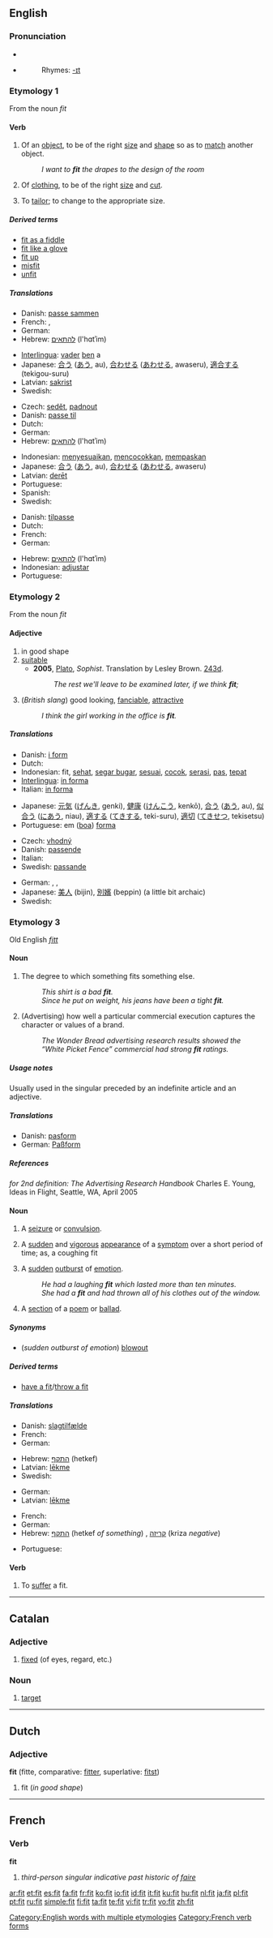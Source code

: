 {{see|fît}}
==English==

{{rank|spot|wonderful|shook|944|fit|distribute|ordinary|forms}}

===Pronunciation===
*{{IPA|/fɪt/}}
*{{audio|en-us-fit.ogg|Audio (US)}}
*:Rhymes: [[Rhymes:English:-ɪt|-ɪt]]

===Etymology 1===
From the noun ''fit''

====Verb====
{{en-verb|fits|fitting|'''[[fitted]] '''or''' [[fit]]'''|'''[[fitted]]''' or '''[[fit]]'''}}

# {{intransitive}} Of an [[object]], to be of the right [[size]] and [[shape]] so as to [[match]] another object.
#: ''I want to '''fit''' the drapes to the design of the room''
# {{intransitive}} Of [[clothing]], to be of the right [[size]] and [[cut]].
# {{transitive}} To [[tailor]]; to change to the appropriate size.

=====Derived terms=====
*[[fit as a fiddle]]
*[[fit like a glove]]
*[[fit up]]
*[[misfit]]
*[[unfit]]

=====Translations=====
{{trans-top|Of an object, to match another object}}
* Danish: [[passe sammen]]
* French: {{t+|fr|ajuster}}, {{t+|fr|adapter}}
* German: {{t+|de|passen}}
* Hebrew: [[להתאים]] (l'hɑtʾim)
{{trans-mid}}
* [[Interlingua]]: [[vader]] [[ben]] a
* Japanese: [[合う]] ([[あう]], au), [[合わせる]] ([[あわせる]], awaseru), [[適合]][[する]] (tekigou-suru)
* Latvian: [[sakrist]]
* Swedish: {{t+|sv|passa}}
{{trans-bottom}}

{{trans-top|Of clothing, to have right size and cut}}
* Czech: [[sedět]], [[padnout]]
* Danish: [[passe til]]
* Dutch: {{t-|nl|passen}}
* German: {{t+|de|passen}}
* Hebrew: [[להתאים]] (l'hɑtʾim)
{{trans-mid}}
* Indonesian: [[sesuai|menyesuaikan]], [[cocok|mencocokkan]], [[pas|mempaskan]]
* Japanese: [[合う]] ([[あう]], au), [[合わせる]] ([[あわせる]], awaseru)
* Latvian: [[derēt]]
* Portuguese: {{t+|pt|caber}}
* Spanish: {{t|es|quedar}}
* Swedish: {{t+|sv|passa}}
{{trans-bottom}}

{{trans-top|to tailor}}
* Danish: [[tilpasse]]
* Dutch: {{t+|nl|aanpassen}}
* French: {{t+|fr|ajuster}}
* German: {{t+|de|passen}}
{{trans-mid}}
* Hebrew: [[להתאים]] (l'hɑtʾim)
* Indonesian: [[adjustar]]
* Portuguese: {{t+|pt|ajustar}}
{{trans-bottom}}

===Etymology 2===
From the noun ''fit''

====Adjective====
{{en-adj|fitt|er}}

# in good shape
# [[suitable]]
#* '''2005''', [[w:Plato|Plato]], ''Sophist''.  Translation by Lesley Brown. [[w:Stephanus pagination|243d]].
#*: ''The rest we'll leave to be examined later, if we think '''fit''';''
# (''British slang'') good looking, [[fanciable]], [[attractive]]
#: ''I think the girl working in the office is '''fit'''.''

=====Translations=====
{{trans-top|in good shape}}
* Danish: [[i form]]
* Dutch: {{t+|nl|fit}}
* Indonesian: fit, [[sehat]], [[segar bugar]], [[sesuai]], [[cocok]], [[serasi]], [[pas]], [[tepat]]
* [[Interlingua]]: [[in forma]]
* Italian: [[in forma]]
{{trans-mid}}
* Japanese: [[元気]] ([[げんき]], genki), [[健康]] ([[けんこう]], kenkō), [[合う]] ([[あう]], au), [[似合う]] ([[にあう]], niau), [[適する]] ([[てきする]], teki-suru), [[適切]] ([[てきせつ]], tekisetsu)
* Portuguese: em ([[boa]]) [[forma]]
{{trans-bottom}}

{{trans-top|suitable}}
* Czech: [[vhodný]] {{m}}
* Danish: [[passende]]
* Italian: {{t+|it|adatto}}
* Swedish: [[passande]]
{{trans-mid}}
{{trans-bottom}}

{{trans-top|good-looking female}}
* German: {{t+|de|sexy}}, {{t+|de|scharf}}, {{t+|de|heiß}}
* Japanese: [[美人]] (bijin), [[別嬪]] (beppin) (a little bit archaic)
* Swedish: {{t-|sv|läcker}}
{{trans-mid}}
{{trans-bottom}}

===Etymology 3===
Old English ''[[fitt]]''

====Noun====
{{en-noun}}

# The degree to which something fits something else.
#:''This shirt is a bad '''fit'''.''
#:''Since he put on weight, his jeans have been a tight '''fit'''.''
# (Advertising) how well a particular commercial execution captures the character or values of a brand.
#:''The Wonder Bread advertising research results showed the “White Picket Fence” commercial had strong '''fit''' ratings.''

=====Usage notes=====
Usually used in the singular preceded by an indefinite article and an adjective.

=====Translations=====
{{trans-top|degree to which something fits}}
* Danish: [[pasform]] {{c}}
* German: [[Paßform]] {{f}}
{{trans-mid}}
{{trans-bottom}}

=====References=====
''for 2nd definition: The Advertising Research Handbook'' Charles E. Young, Ideas in Flight, Seattle, WA, April 2005

====Noun====
{{en-noun}}

# {{medicine}} A [[seizure]] or [[convulsion]].
# {{medicine}} A [[sudden]] and [[vigorous]] [[appearance]] of a [[symptom]] over a short period of time; as, a coughing fit
# A [[sudden]] [[outburst]] of [[emotion]].
#:''He had a laughing '''fit''' which lasted more than ten minutes.''
#:''She had a '''fit''' and had thrown all of his clothes out of the window.''
# {{archaic}} A [[section]] of a [[poem]] or [[ballad]].

=====Synonyms=====
* (''sudden outburst of emotion'') [[blowout]]

=====Derived terms=====
*[[have a fit]]/[[throw a fit]]

=====Translations=====
{{trans-top|seizure}}
* Danish: [[slagtilfælde]] {{n}}
* French: {{t+|fr|crise|f}}
* German: {{t+|de|Anfall|m}}
{{trans-mid}}
* Hebrew: [[התקף]] (hetkef) {{m}}
* Latvian: [[lēkme]]
* Swedish: {{t-|sv|Anfall}}
{{trans-bottom}}

{{trans-top|sudden and vigorous appearance of a symptom}}
* German: {{t+|de|Anfall|m}}
* Latvian: [[lēkme]]
{{trans-bottom}}

{{trans-top|sudden outburst of emotion}}
* French: {{t+|fr|crise|f}}
* German: {{t+|de|Anfall|m}}
* Hebrew: [[התקף]] (hetkef ''of something'') {{m}}, [[קריזה]] (kriza ''negative'') {{f}}
{{trans-mid}}
* Portuguese: {{t-|pt|crise|f}}
{{trans-bottom}}

====Verb====
{{en-verb|fit|t|ed}}

# {{intransitive}} {{medicine}} To [[suffer]] a fit.

[[Category:English words with multiple etymologies]]

----

==Catalan==

===Adjective===
{{ca-adj|f=fita|mpl=fits|fpl=fites}}

# [[fixed]] (of eyes, regard, etc.)

=== Noun ===
{{ca-noun-m|pl=fits}}

# [[target]]

----

==Dutch==

===Adjective===
'''fit''' (fitte, comparative: [[fitter]], superlative: [[fitst]])

# fit (''in good shape'')

----

==French==

===Verb===
'''fit'''

# ''third-person singular indicative past historic of [[faire]]''

[[Category:French verb forms]]

[[ar:fit]]
[[et:fit]]
[[es:fit]]
[[fa:fit]]
[[fr:fit]]
[[ko:fit]]
[[io:fit]]
[[id:fit]]
[[it:fit]]
[[ku:fit]]
[[hu:fit]]
[[nl:fit]]
[[ja:fit]]
[[pl:fit]]
[[pt:fit]]
[[ru:fit]]
[[simple:fit]]
[[fi:fit]]
[[ta:fit]]
[[te:fit]]
[[vi:fit]]
[[tr:fit]]
[[vo:fit]]
[[zh:fit]]